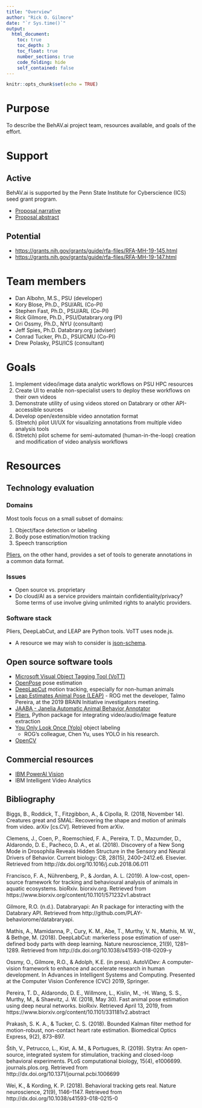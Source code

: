 ```yaml
---
title: "Overview"
author: "Rick O. Gilmore"
date: "`r Sys.time()`"
output:
  html_document:
    toc: true
    toc_depth: 3
    toc_float: true
    number_sections: true
    code_folding: hide
    self_contained: false
---
```


```r
knitr::opts_chunk$set(echo = TRUE)
```

# Purpose

To describe the BehAV.ai project team, resources available, and goals of the effort.

# Support

## Active

BehAV.ai is supported by the Penn State Institute for Cyberscience (ICS) seed grant program.

- [Proposal narrative](https://docs.google.com/document/d/1XwKC_F5byeeSgrrgL2t8wT7J4DDVVST1jY1Rdmr7NNg/edit?usp=sharing)
- [Proposal abstract](https://docs.google.com/document/d/13pungK4Vi6aOHCBQxBCmrkHJ3uUsyhgdRWLOzFyFHeg/edit?usp=sharing)

## Potential

- <https://grants.nih.gov/grants/guide/rfa-files/RFA-MH-19-145.html>
- <https://grants.nih.gov/grants/guide/rfa-files/RFA-MH-19-147.html>

# Team members

- Dan Albohn, M.S., PSU (developer)
- Kory Blose, Ph.D., PSU/ARL (Co-PI)
- Stephen Fast, Ph.D., PSU/ARL (Co-PI)
- Rick Gilmore, Ph.D., PSU/Databrary.org (PI)
- Ori Ossmy, Ph.D., NYU (consultant)
- Jeff Spies, Ph.D. Databrary.org (adviser)
- Conrad Tucker, Ph.D., PSU/CMU (Co-PI)
- Drew Polasky, PSU/ICS (consultant)

# Goals

1. Implement video/image data analytic workflows on PSU HPC resources
2. Create UI to enable non-specialist users to deploy these workflows on their own videos
3. Demonstrate utility of using videos stored on Databrary or other API-accessible sources
4. Develop open/extensible video annotation format
5. (Stretch) pilot UI/UX for visualizing annotations from multiple video analysis tools
6. (Stretch) pilot scheme for semi-automated (human-in-the-loop) creation and modification of video analysis workflows

# Resources

## Technology evaluation

### Domains

Most tools focus on a small subset of domains:

1. Object/face detection or labeling
2. Body pose estimation/motion tracking
3. Speech transcription

[Pliers](https://github.com/tyarkoni/pliers), on the other hand, provides a set of tools to generate annotations in a common data format.

### Issues

- Open source vs. proprietary
- Do cloud/AI as a service providers maintain confidentiality/privacy? Some terms of use involve giving unlimited rights to analytic providers.

### Software stack

Pliers, DeepLabCut, and LEAP are Python tools. VoTT uses node.js.

- A resource we may wish to consider is [json-schema](https://json-schema.org/).

## Open source software tools

- [Microsoft Visual Object Tagging Tool (VoTT)](https://github.com/Microsoft/VoTT)
- [OpenPose](https://github.com/CMU-Perceptual-Computing-Lab/openpose) pose estimation
- [DeepLapCut](https://github.com/AlexEMG/DeepLabCut) motion tracking, especially for non-human animals
- [Leap Estimates Animal Pose (LEAP)](https://github.com/talmo/leap)
      - ROG met the developer, Talmo Pereira, at the 2019 BRAIN Initiative investigators meeting.
- [JAABA - Janelia Automatic Animal Behavior Annotator](http://jaaba.sourceforge.net/)
- [Pliers](https://github.com/tyarkoni/pliers), Python package for integrating video/audio/image feature extraction
- [You Only Look Once (Yolo)](https://pjreddie.com/darknet/yolo/) object labeling
    - ROG's colleague, Chen Yu, uses YOLO in his research.
- [OpenCV](https://opencv.org/)

## Commercial resources

- [IBM PowerAI Vision](https://www.ibm.com/us-en/marketplace/ibm-powerai-vision)
- IBM Intelligent Video Analytics

## Bibliography

Biggs, B., Roddick, T., Fitzgibbon, A., & Cipolla, R. (2018, November 14). Creatures great and SMAL: Recovering the shape and motion of animals from video. arXiv [cs.CV]. Retrieved from arXiv.

Clemens, J., Coen, P., Roemschied, F. A., Pereira, T. D., Mazumder, D., Aldarondo, D. E., Pacheco, D. A., et al. (2018). Discovery of a New Song Mode in Drosophila Reveals Hidden Structure in the Sensory and Neural Drivers of Behavior. Current biology: CB, 28(15), 2400–2412.e6. Elsevier. Retrieved from http://dx.doi.org/10.1016/j.cub.2018.06.011

Francisco, F. A., Nührenberg, P., & Jordan, A. L. (2019). A low-cost, open-source framework for tracking and behavioural analysis of animals in aquatic ecosystems. bioRxiv. biorxiv.org. Retrieved from https://www.biorxiv.org/content/10.1101/571232v1.abstract

Gilmore, R.O. (n.d.). Databraryapi: An R package for interacting with the Databrary API. Retrieved from http://github.com/PLAY-behaviorome/databraryapi.

Mathis, A., Mamidanna, P., Cury, K. M., Abe, T., Murthy, V. N., Mathis, M. W., & Bethge, M. (2018). DeepLabCut: markerless pose estimation of user-defined body parts with deep learning. Nature neuroscience, 21(9), 1281–1289. Retrieved from http://dx.doi.org/10.1038/s41593-018-0209-y

Ossmy, O., Gilmore, R.O., & Adolph, K.E. (in press). AutoViDev: A computer-vision framework to enhance and accelerate research in human development. In Advances in Intelligent Systems and Computing. Presented at the Computer Vision Conference (CVC) 2019, Springer.

Pereira, T. D., Aldarondo, D. E., Willmore, L., Kislin, M., -H. Wang, S. S., Murthy, M., & Shaevitz, J. W. (2018, May 30). Fast animal pose estimation using deep neural networks. bioRxiv. Retrieved April 13, 2019, from https://www.biorxiv.org/content/10.1101/331181v2.abstract

Prakash, S. K. A., & Tucker, C. S. (2018). Bounded Kalman filter method for motion-robust, non-contact heart rate estimation. Biomedical Optics Express, 9(2), 873–897.

Štih, V., Petrucco, L., Kist, A. M., & Portugues, R. (2019). Stytra: An open-source, integrated system for stimulation, tracking and closed-loop behavioral experiments. PLoS computational biology, 15(4), e1006699. journals.plos.org. Retrieved from http://dx.doi.org/10.1371/journal.pcbi.1006699

Wei, K., & Kording, K. P. (2018). Behavioral tracking gets real. Nature neuroscience, 21(9), 1146–1147. Retrieved from http://dx.doi.org/10.1038/s41593-018-0215-0
